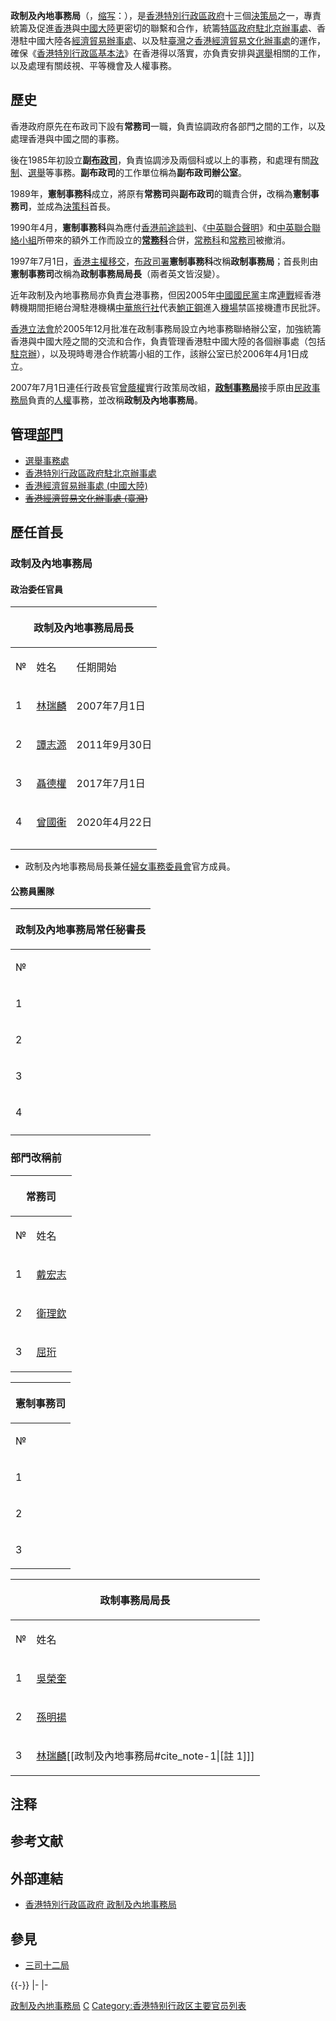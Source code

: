 {{unreferenced|time=2017-07-02T16:38:14+00:00}}
{{香港政府部門基礎資訊
|中文部門名稱=政制及內地事務局
|英文部門名稱=Constitutional and Mainland Affairs Bureau
|部門標誌=Hong Kong SAR Regional Emblem.svg
|部門標誌名稱 = 中華人民共和國香港特別行政區政府標誌
|標誌大小=150px
|首長職銜=局長
|首長姓名=[[曾國衞|曾國衞]]
|副首長職銜=副局長
|副首長姓名=[[胡健民|胡健民]]
|副首長職銜2=常任秘書長
|副首長姓名2=[[鄧忍光|鄧忍光]]|
|副首長職銜3=政治助理
|副首長姓名3=待定
|成立年份=2007年
|所屬部門=[[香港特別行政區政府總部|香港特別行政區政府總部]]
|總部=香港[[金鐘|金鐘]][[添馬|添馬]]添美道2號[[政府總部_(香港)|政府總部]]東翼12-13樓
|網站={{URL|http://www.cmab.gov.hk}}
}}



'''政制及內地事務局'''（{{lang-en|'''C'''onstitutional and '''M'''ainland '''A'''ffairs '''B'''ureau}}，[[缩写|缩写]]：{{lang|en|'''CMAB'''}}），是[[香港特別行政區政府|香港特別行政區政府]]十三個[[決策局|決策局]]之一，專責統籌及促進[[香港|香港]]與[[中國內地|中國大陸]]更密切的聯繫和合作，統籌[[香港特別行政區政府駐北京辦事處|特區政府駐北京辦事處]]、香港駐中國大陸各[[香港經濟貿易辦事處_(內地)|經濟貿易辦事處]]、以及駐[[台灣|臺灣]]之[[香港經濟貿易文化辦事處|香港經濟貿易文化辦事處]]的運作，確保《[[香港特別行政區基本法|香港特別行政區基本法]]》在香港得以落實，亦負責安排與[[香港選舉制度|選舉]]相關的工作，以及處理有關歧視、平等機會及人權事務。

==歷史==
香港政府原先在布政司下設有'''常務司'''一職，負責協調政府各部門之間的工作，以及處理香港與中國之間的事務。

後在1985年初設立'''副[[布政司|布政司]]'''，負責協調涉及兩個科或以上的事務，和處理有關[[香港政治|政制]]、[[香港選舉制度|選舉]]等事務。'''副布政司'''的工作單位稱為'''副布政司辦公室'''。

1989年，'''憲制事務科'''成立，將原有'''常務司'''與'''副布政司'''的職責合併'''，'''改稱為'''憲制事務司'''，並成為[[決策科|決策科]]首長。

1990年4月，'''憲制事務科'''與為應付[[香港前途談判|香港前途談判]]、《[[中英聯合聲明|中英聯合聲明]]》和[[中英聯合聯絡小組|中英聯合聯絡小組]]所帶來的額外工作而設立的'''[[常務科|常務科]]'''合併，[[常務科|常務科]]和[[常務司|常務司]]被撤消。

1997年7月1日，[[香港主權移交|香港主權移交]]，[[布政司署|布政司署]]'''憲制事務科'''改稱'''政制事務局'''；首長則由'''憲制事務司'''改稱為'''政制事務局局長'''（兩者英文皆沒變）。

近年政制及內地事務局亦負責[[台灣|台]]港事務，但因2005年[[中國國民黨|中國國民黨]]主席[[連戰|連戰]]經香港轉機期間拒絕台灣駐港機構[[行政院大陸委員會香港事務局|中華旅行社]]代表[[鮑正鋼|鮑正鋼]]進入[[香港國際機場|機場]]禁區接機遭市民批評。

[[香港立法會|香港立法會]]於2005年12月批准在政制事務局設立內地事務聯絡辦公室，加強統籌香港與中國大陸之間的交流和合作，負責管理香港駐中國大陸的各個辦事處（包括[[香港特別行政區政府駐北京辦事處|駐京辦]]），以及現時粵港合作統籌小組的工作，該辦公室已於2006年4月1日成立。

2007年7月1日連任行政長官[[曾蔭權|曾蔭權]]實行政策局改組，'''[[政制事務局|政制事務局]]'''接手原由[[民政事務局|民政事務局]]負責的[[人權|人權]]事務，並改稱'''政制及內地事務局'''。

==管理[[香港政府部門|部門]]==
*[[選舉事務處|選舉事務處]]
*[[香港特別行政區政府駐北京辦事處|香港特別行政區政府駐北京辦事處]]
*[[香港經濟貿易辦事處_(內地)|香港經濟貿易辦事處 (中國大陸)]]
*<s>[[香港經濟貿易文化辦事處|香港經濟貿易文化辦事處 (]][[台灣|臺灣]])</s>

== 歷任首長 ==

=== '''政制及內地事務局''' ===

==== 政治委任官員 ====
{| class="wikitable"
! colspan="4" |'''政制及內地事務局'''局長
! colspan="4" |'''政制及內地事務局'''副局長
! colspan="4" |'''政制及內地事務局'''局長政治助理
|-
!№
!姓名
!任期開始
!任期結束
!№
!姓名
!任期開始
!任期結束
!№
!姓名
!任期開始
!任期結束
|-
|1
|[[林瑞麟|林瑞麟]]
|2007年7月1日
|2011年9月30日
|1
|[[譚志源|譚志源]]
|2008年6月2日
|2009年8月2日
|1
|[[陳岳鵬|陳岳鵬]]
|2012年9月12日
|2015年9月20日
|-
|2
|[[譚志源|譚志源]]
|2011年9月30日
|2017年6月30日
|2
|[[黃靜文|黃靜文]]
|2009年11月2日
|2012年6月30日
|2
|[[吳璟儁|吳璟儁]]
|2017年9月25日
|2021年8月30日
|-
|3
|[[聶德權|聶德權]]
|2017年7月1日
|2020年4月22日
|3
|[[劉江華|劉江華]]
|2012年12月21日
|2015年7月21日
|
|
|
|
|-
|4
|[[曾國衞|曾國衞]]
|2020年4月22日
|現任
|4
|[[陳岳鵬|陳岳鵬]]
|2015年9月21日
|2017年6月28日
|
|
|
|
|-
|
|
|
|
|5
|[[陳帥夫|陳帥夫]]
|2017年8月3日
|2021年2月28日
|
|
|
|
|-
|
|
|
|
|6
|[[胡健民|胡健民]]
|2021年10月20日
|
|
|
|}
*政制及內地事務局局長兼任[[婦女事務委員會|婦女事務委員會]]官方成員。

==== 公務員團隊 ====
{| class="wikitable"
! colspan="4" |'''政制及內地事務局常任秘書長'''
|-
!№
!姓名
!任期開始
!任期結束
|-
|1
|[[羅智光|羅智光]]
|2007年7月
|2012年7月24日
|-
|2
|[[張琼瑤|張琼瑤]]
|2012年7月25日
|2017年7月18日
|-
|3
|[[鄧忍光|鄧忍光]]
|2017年7月19日
|2022年7月15日
|-
|4
|[[傅小慧|傅小慧]]
|2022年7月15日
|候任
|-
|}

=== '''部門改稱前''' ===
{| class="wikitable"
! colspan="4" |'''常務司'''
! colspan="4" |副布政司
|-
!№
!姓名
!任期開始
!任期結束
!№
!姓名
!任期開始
!任期結束
|-
|1
|[[戴宏志|戴宏志]]
|1982年11月
|1985年
|1
|[[施恪|施恪]]
|1985年6月10日
|1987年3月22日
|-
|2
|[[衛理欽|衛理欽]]
|1985年1月
|1986年
|2
|[[陳祖澤|陳祖澤]]
|1987年3月23日
|1989年2月28日
|-
|3
|[[屈珩|屈珩]]
|1986年11月17日
|1990年4月16日
|
|
|
|
|}
{| class="wikitable"
! colspan="4" |'''憲制事務司'''
|-
!№
!姓名
!任期開始
!任期結束
|-
|1
|[[孫明揚|孫明揚]]
|1989年3月1日
|1991年10月2日
|-
|2
|[[施祖祥|施祖祥]]
|1991年10月30日
|1994年1月27日
|-
|3
|[[吳榮奎|吳榮奎]]
|1994年1月28日
|1997年6月30日
|}
{| class="wikitable"
! colspan="4" |'''政制事務局局長[[屈珩|{{NoteTag]]，政制事務局局長／政制及內地事務局局長由[[香港公務員|公務員]]改為政治任命。}}]]'''
! colspan="4" |政制事務局常任秘書長
|-
!№
!姓名
!任期開始
!任期結束
!№
!姓名
!任期開始
!任期結束
|-
|1
|[[吳榮奎|吳榮奎]]
|1997年7月1日
|1997年8月3日
|1
|[[麥清雄|麥清雄]]
|2002年7月
|2006年3月
|-
|2
|[[孫明揚|孫明揚]]
|1997年8月4日
|2002年6月30日
|2
|[[謝凌潔貞|謝凌潔貞]]
|2006年8月
|2007年6月
|-
|3
|[[林瑞麟|林瑞麟]][[政制及內地事務局#cite_note-1|<span class="mw-reflink-text">[註 1]</span>]]
|2002年7月1日
|2007年6月30日
|
|
|
|
|}

== 注释 ==
{{NoteFoot}}

== 参考文献 ==
{{Reflist}}

== 外部連結 ==
* [http://www.cmab.gov.hk 香港特別行政區政府 政制及內地事務局] {{Wayback|url=http://www.cmab.gov.hk/ |date=20070704045804 }}

== 參見 ==
{{Portal|中华人民共和国|香港}}
* [[三司十二局|三司十二局]]

{{-}}
{{start box}}
{{s-new}}
{{s-title|{{BHKG}}副布政司}}
{{s-after|{{BHKG}}布政司署憲制事務科}}
|-
{{s-before|{{BHKG}}布政司署憲制事務科}}
{{s-title|{{HKG}}政制事務局}}
{{s-after|{{HKG}}政制及內地事務局}}
|-
{{s-before|{{HKG}}政制事務局}}
{{s-title|{{HKG}}政制及內地事務局}}
{{s-inc}}
{{end box}}

{{香港特別行政區政府部門}}

[[Category:政制及內地事務局|]]
[[Category:2007年建立政府機構|C]]
[[Category:香港特别行政区主要官员列表|Category:香港特别行政区主要官员列表]]